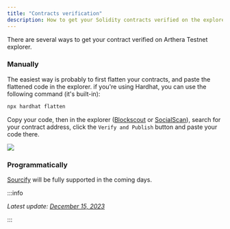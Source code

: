 ```yaml
---
title: "Contracts verification"
description: How to get your Solidity contracts verified on the explorer?
---
```


There are several ways to get your contract verified on Arthera Testnet explorer.

### Manually

The easiest way is probably to first flatten your contracts, and paste the flattened code in the explorer. if you're using Hardhat, you can use the following command (it's built-in):

```bash
npx hardhat flatten
```

Copy your code, then in the explorer ([Blockscout](https://explorer-test.arthera.net) or [SocialScan](https://arthera-testnet.socialscan.io)), search for your contract address, click the `Verify and Publish` button and paste your code there.

<img src="/img/verify-contract.png" />

### Programmatically

[Sourcify](https://www.sourcify.com/) will be fully supported in the coming days.

:::info

_Latest update: [December 15, 2023](https://github.com/artheranet/arthera-docs)_

:::
